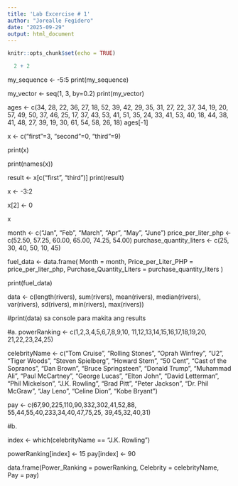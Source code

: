 ```yaml
---
title: 'Lab Excercise # 1'
author: "Jorealle Fegidero"
date: "2025-09-29"
output: html_document
---
```


```r
knitr::opts_chunk$set(echo = TRUE)
```

```r
  2 + 2 
```








my_sequence <- -5:5
print(my_sequence)













my_vector <- seq(1, 3, by=0.2)
print(my_vector)











ages <- c(34, 28, 22, 36, 27, 18, 52, 39, 42, 29, 35, 31, 27, 22, 37, 34, 19, 20, 57, 49, 50, 37, 46, 25, 17, 37, 43, 53, 41, 51, 35, 24, 33, 41, 53, 40, 18, 44, 38, 41, 48, 27, 39, 19, 30, 61, 54, 58, 26, 18)
ages[-1]













x <- c("first"=3, "second"=0, "third"=9)


print(x)


print(names(x))


result <- x[c("first", "third")]
print(result)











x <- -3:2


x[2] <- 0


x














month <- c("Jan", "Feb", "March", "Apr", "May", "June")
price_per_liter_php <- c(52.50, 57.25, 60.00, 65.00, 74.25, 54.00)
purchase_quantity_liters <- c(25, 30, 40, 50, 10, 45)


fuel_data <- data.frame(
  Month = month,
  Price_per_Liter_PHP = price_per_liter_php,
  Purchase_Quantity_Liters = purchase_quantity_liters
)


print(fuel_data)













data <- c(length(rivers), sum(rivers), mean(rivers), median(rivers), var(rivers), sd(rivers), min(rivers), max(rivers))

#print(data) sa console para makita ang results













#a.
powerRanking <- c(1,2,3,4,5,6,7,8,9,10,
                  11,12,13,14,15,16,17,18,19,20,
                  21,22,23,24,25)

celebrityName <- c("Tom Cruise", "Rolling Stones", "Oprah Winfrey", "U2", 
                   "Tiger Woods", "Steven Spielberg", "Howard Stern", "50 Cent", 
                   "Cast of the Sopranos", "Dan Brown", "Bruce Springsteen", 
                   "Donald Trump", "Muhammad Ali", "Paul McCartney", "George Lucas", 
                   "Elton John", "David Letterman", "Phil Mickelson", "J.K. Rowling", 
                   "Brad Pitt", "Peter Jackson", "Dr. Phil McGraw", "Jay Leno", 
                   "Celine Dion", "Kobe Bryant")

pay <- c(67,90,225,110,90,332,302,41,52,88,
         55,44,55,40,233,34,40,47,75,25,
         39,45,32,40,31)

#b.

index <- which(celebrityName == "J.K. Rowling")


powerRanking[index] <- 15
pay[index] <- 90


data.frame(Power_Ranking = powerRanking,
           Celebrity = celebrityName,
           Pay = pay)
